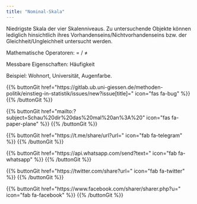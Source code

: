 ```yaml
---
title: "Nominal-Skala"
---
```


Niedrigste Skala der vier Skalenniveaus.
Zu untersuchende Objekte können lediglich hinsichtlich ihres Vorhandenseins/Nichtvorhandenseins bzw. der Gleichheit/Ungleichheit untersucht werden.

Mathematische Operatoren: $=$ $/$ $≠$

Messbare Eigenschaften: Häufigkeit

Beispiel: Wohnort, Universität, Augenfarbe.

{{% buttonGit href=\"https\:\/\/gitlab.ub.uni-giessen.de\/methoden-politik\/einstieg-in-statistik\/issues\/new?issue[title]=\" icon=\"fas fa-bug\" %}} {{% /buttonGit %}} 

{{% buttonGit href=\"mailto\:?subject=Schau\%20dir\%20das\%20mal\%20an\%3A\%20\" icon=\"fas fa-paper-plane\" %}} {{% /buttonGit %}}

{{% buttonGit href=\"https\:\/\/t.me\/share\/url?url=\" icon=\"fab fa-telegram\" %}} {{% /buttonGit %}}

{{% buttonGit href=\"https\:\/\/api.whatsapp.com\/send?text=\" icon=\"fab fa-whatsapp\" %}} {{% /buttonGit %}}

{{% buttonGit href=\"https\:\/\/twitter.com\/share?url=\" icon=\"fab fa-twitter\" %}} {{% /buttonGit %}}

{{% buttonGit href=\"https\:\/\/www.facebook.com\/sharer\/sharer.php?u=\" icon=\"fab fa-facebook\" %}} {{% /buttonGit %}}
